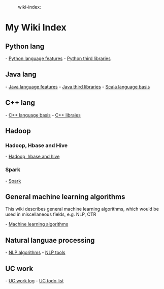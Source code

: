 :wiki-index:

= My Wiki Index = 

== Python lang == 

- [[python/py-lang|Python language features]]
- [[python/py-third-libray|Python third libraries]]


== Java lang ==

- [[java/java-lang|Java language features]]
- [[java/java-third-libray|Java third libraries]]
- [[java/scala/scala-lang|Scala language basis]]


== C++ lang ==

- [[cpp/cpp-lang|C++ language basis]]
- [[cpp/cpp-libray|C++ libraies]]


== Hadoop ==

=== Hadoop, Hbase and Hive ===

- [[hadoop/hadoop|Hadoop, hbase and hive]]

=== Spark ===

- [[hadoop/spark|Spark]]


== General machine learning algorithms ==

This wiki describes general machine learning algorithms, which would be used in miscellaneous fields, e.g. NLP, CTR

- [[machine-learning/algo|Machine learning algorithms]]


== Natural languae processing ==

- [[nlp/algo|NLP algorithms]]
- [[nlp/tool|NLP tools]]


== UC work ==

- [[uc/logs/work-log|UC work log]]
- [[uc/uc-todo|UC todo list]]


